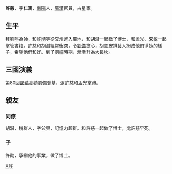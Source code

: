'''許慈'''{{BD|？||？||catIdx=X許}}，字'''仁篤'''，[[南陽|南陽]]人，[[蜀漢|蜀漢]]官員，占星家。

== 生平 ==
拜[[劉熙|劉熙]]為師，和[[許靖|許靖]]等從交州進入蜀地，和胡潛一起做了博士，和[[孟光_(蜀汉)|孟光]]、[[來敏|來敏]]一起掌管書籍。許慈和胡潛經常衝突，令[[劉備|劉備]]擔心，胡意安排藝人扮成他們爭執的樣子，希望他們和好。到了[[劉禪|劉禪]]時期，漸漸升為[[大長秋|大長秋]]。

==三國演義==
第80回[[諸葛亮|諸葛亮]]勸劉備登基，派許慈和孟光掌禮。

==親友==
===同僚===
胡潛，魏群人，字公興，記憶力超群。和許慈一起做了博士，比許慈早死。

===子===
許勛，承繼他的事業，做了博士。

{{三国志}}
[[Category:三国人|X許]]